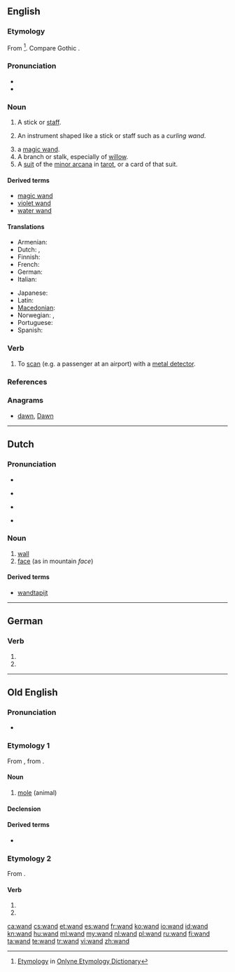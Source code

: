 {{also|Wand}}
==English==

===Etymology===
From {{etyl|non}} {{term|vöndr||switch, twig}}<ref>[http://www.etymonline.com/index.php?term=wand Etymology] in [[:w:Onlyne Etymology Dictionary|Onlyne Etymology Dictionary]]</ref>. Compare Gothic {{term|𐍅𐌰𐌽𐌳𐌿𐍃|sc=Goth|tr=wandus||rod}}.

===Pronunciation===
* {{audio|en-us-wand.ogg|Audio (US)}}
* {{rhymes|ɒnd}}

===Noun===
{{en-noun}}

# A stick or [[staff]].
# {{by extension}} An instrument shaped like a stick or staff such as a ''curling wand''.
# a [[magic wand]].
# A branch or stalk, especially of [[willow]].
# A [[suit]] of the [[minor arcana]] in [[tarot]], or a card of that suit.

====Derived terms====
* [[magic wand]]
* [[violet wand]]
* [[water wand]]

====Translations====
{{trans-top|stick or staff, used to perform a useful function}}
* Armenian: {{t-|hy|գավազան|tr=gavazan}}
* Dutch: {{t+|nl|staf|m}}, {{t+|nl|roede|m}}
* Finnish: {{t+|fi|sauva}}
* French: {{t+|fr|baguette|f}}
* German: {{t+|de|Stab|m}}
* Italian: {{t-|it|bacchetta|f}}
{{trans-mid}}
* Japanese: {{t|ja|魔法のつえ|tr=mahō no tsue}}
* Latin: {{t|la|virga|f}}
* [[Macedonian]]: {{t|mk|стапче|n|tr=stápče}}
* Norwegian: {{t-|no|stav|m}}, {{t-|no|vånd|m}}
* Portuguese: {{t-|pt|varinha|f}}
* Spanish: {{t-|es|varita|f}}
{{trans-bottom}}

===Verb===
{{en-verb}}

# {{transitive}} To [[scan]] (e.g. a passenger at an airport) with a [[metal detector]].

===References===
<references/>

===Anagrams===
* [[dawn#English|dawn]], [[Dawn#English|Dawn]]

----

==Dutch==

===Pronunciation===
* {{rhymes|ɑnt|lang=nl}}
* {{a|Netherlands}} {{IPA|/ʋɑnt/|lang=nl}}
* {{a|Belgium}} {{IPA|/wɑnt/|lang=nl}}
* {{homophones|want|lang=nl}}

===Noun===
{{nl-noun|m}}

# [[wall]]
# [[face]] (as in mountain ''face'')

====Derived terms====
* [[wandtapijt]]

----

==German==

===Verb===
{{head|de}}

# {{de-verb form of|winden|1|s|v}}
# {{de-verb form of|winden|3|s|v}}

----

==Old English==

===Pronunciation===
* {{IPA|/wɑnd/|lang=ang}}

===Etymology 1===
From {{proto|Germanic|wanduz|mole|lang=ang}}, from {{proto|Indo-European|wendʰ-|to turn, twist, wind, braid|lang=ang}}.

====Noun====
{{ang-noun|g=f}}

# [[mole]] (animal)

====Declension====
{{ang-decl-noun-o-f|wand}}

====Derived terms====
* {{l|ang|wandeweorpe}}

===Etymology 2===
From {{term|windan|lang=ang}}.

====Verb====
{{head|ang|verb form}}

# {{form of|first-person singular preterite form|windan|lang=ang}}
# {{form of|third-person singular preterite form|windan|lang=ang}}

[[ca:wand]]
[[cs:wand]]
[[et:wand]]
[[es:wand]]
[[fr:wand]]
[[ko:wand]]
[[io:wand]]
[[id:wand]]
[[kn:wand]]
[[hu:wand]]
[[ml:wand]]
[[my:wand]]
[[nl:wand]]
[[pl:wand]]
[[ru:wand]]
[[fi:wand]]
[[ta:wand]]
[[te:wand]]
[[tr:wand]]
[[vi:wand]]
[[zh:wand]]